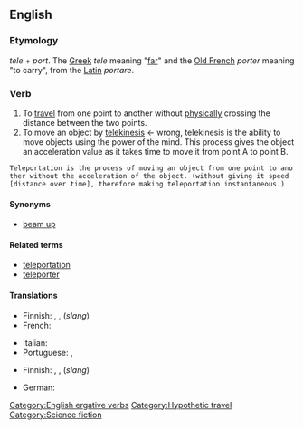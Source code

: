 ==English==
{{wikipedia|teleportation}}

===Etymology===
''tele'' + ''port''. The [[Greek]] ''tele'' meaning "[[far]]" and the [[Old French]] ''porter'' meaning "to carry", from the [[Latin]] ''portare''.

===Verb===
{{en-verb}}

# To [[travel]] from one point to another without [[physically]] crossing the distance between the two points.
# To move an object by [[telekinesis]] <- wrong, telekinesis is the ability to move objects using the power of the mind. This process gives the object an acceleration value as it takes time to move it from point A to point B.

 Teleportation is the process of moving an object from one point to another without the acceleration of the object. (without giving it speed [distance over time], therefore making teleportation instantaneous.)

====Synonyms====
* {{sense|To travel from one point to another without physically crossing the distance}} [[beam up]]

====Related terms====
* [[teleportation]]
* [[teleporter]]

====Translations====
{{trans-top|travel without physically crossing distance}}
* Finnish: {{t|fi|kaukosiirtyä}}, {{t|fi|etäsiirtyä}}, {{t|fi|teleportata}} (''slang'')
*French: {{t+|fr|téléporter}}
{{trans-mid}}
* Italian: {{t-|it|teletrasportare}}
* Portuguese: {{t|pt|teletransportar}}, {{t|pt|teleportar}}
{{trans-bottom}}

{{trans-top|move an object by telekinesis}}
* Finnish: {{t|fi|kaukosiirtää}}, {{t|fi|etäsiirtää}}, {{t|fi|teleportata}} (''slang'')
{{trans-mid}}
{{trans-bottom}}

{{checktrans-top}}
* German: {{t|de|teleportieren}}
{{checktrans-mid}}
{{checktrans-bottom}}

[[Category:English ergative verbs]]
[[Category:Hypothetic travel]]
[[Category:Science fiction]]